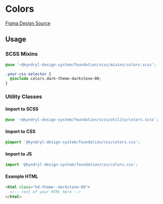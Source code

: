 
<Meta of={ColorsStories} />

# Colors

[Figma Design Source](https://www.figma.com/file/tTu138pz3jLk0mykJSg3t4/KDS---Foundation-v1.0.0?type=design&node-id=965-3806&mode=design&t=SyYtt2cw0sKnToqf-0)

<Stories />

## Usage

### SCSS Mixins

```css
@use '~@kyndryl-design-system/foundation/scss/mixins/colors.scss';

.your-css-selector {
  @include colors.dark-theme-darkstone-80;
}
```

### Utility Classes

#### Import to SCSS

```css
@use '~@kyndryl-design-system/foundation/scss/utility/colors.scss';
```

#### Import to CSS

```css
@import '@kyndryl-design-system/foundation/css/colors.css';
```

#### Import to JS

```js
import '@kyndryl-design-system/foundation/css/colors.css';
```

#### Example HTML

```html
<html class="kd-theme--darkstone-80">
  <!-- rest of your HTML here -->
</html>
```
